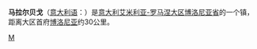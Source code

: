 {{expand|time=2010-08-18T13:46:39+00:00}}
{{Infobox Settlement
| name = 马拉尔贝戈<br/>Malalbergo
| image_skyline = 
| imagesize = 
| image_caption = 
| image_flag = 
| image_shield = 
| pushpin_map = Italy
| pushpin_label_position = bottom
| subdivision_type = 国家
| subdivision_name = {{ITA}}
| subdivision_type1 = [[意大利行政区划|大区]]
| subdivision_name1 = [[艾米利亚-罗马涅大区|艾米利亚-罗马涅大区]]
| subdivision_type2 = [[意大利行政区划|省]]
| subdivision_name2 =  [[博洛尼亚省|博洛尼亚省]]
| elevation_m = 12
| elevation_ft = 
| area_total_km2 = 53.8
| population_as_of = 2004年
| population_total = 53.8
| population_density_km2 = auto
| timezone = [[CET|CET]]
| utc_offset = +1
| timezone_DST = [[CEST|CEST]]
| utc_offset_DST = +2
| website = [http://www.comune.malalbergo.bo.it 官方网站] 
}}
'''马拉尔贝戈'''（[[意大利语|意大利语]]：'''{{lang|it|Malalbergo}}'''）是[[意大利|意大利]][[艾米利亚-罗马涅大区|艾米利亚-罗马涅大区]][[博洛尼亚省|博洛尼亚省]]的一个镇，距离大区首府[[博洛尼亚|博洛尼亚]]约30公里。

{{博洛尼亞省市鎮}}
{{Authority control}}
{{Italy-geo-stub}}

[[Category:博洛尼亚广域市市镇|M]]